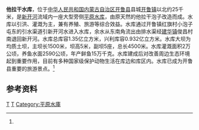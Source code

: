 {{Onesource|time=2020-07-12T02:24:02+00:00}}
{{Infobox Reservoir 
|name = 他拉干水库
|nickname =
|image = 
|image_caption = 
|map = 
|map_caption = 
|pushpin_map = China Inner Mongolia
|pushpin_map_caption = 他拉干水库在内蒙古的位置
|code =BBA10300072
|class = 大型水库
|location_of_reservoir = [[内蒙古自治区|内蒙古自治区]][[开鲁县|开鲁县]][[开鲁镇|开鲁镇]]
|location_of_dam =
|inflow = 新开河
|outflow =[[新开河_(通辽)|新开河]]
|catchment_area =
|reservoir_area =
|mean_depth = 
|maximum_depth = 
|flood_level = 
|normal_water_level =
|dead_water_level = 
|water_quality = 
|island = 
|maximum_storage_capacity = 1.35亿
|normal_storage_capacity =0.932亿
|type_of_dam =均质土坝
|elevation_of_dam =
|height_of_dam =5
|length_of_dam =3375
|width_of_dam =
|installed_capacity = 
|irrigated_area =2万公顷
|start = 
|complete = 1960年
|cost = 
|emigrate =
|latd = 43
|latm = 49
|lats = 1.2
|latNS =N 
|longd = 121
|longm = 16
|longs =4.2
|longEW = E
|website = 
|footnotes = <ref name="中国河湖大典">{{cite book zh |author=《[[中国河湖大典|中国河湖大典]]》编纂委员会 |title=《中国河湖大典·黑龙江、辽河卷》 |format=M |edition=1 |location=北京 |publisher=中国水利水电出版社 |date=2014年4月 |pages=241页 |id= ISBN 978-7-5170-1950-3}}</ref>
}}
'''他拉干水库'''，位于[[中华人民共和国|中华人民共和国]][[内蒙古自治区|内蒙古自治区]][[开鲁县|开鲁县]]县城[[开鲁镇|开鲁镇]]以北约25千米，是[[新开河_(通辽)|新开河]]流域内一座大型旁侧[[平原水库|平原水库]]，由原天然的他拉干泡子改造而成。水库以引洪、灌溉为主，兼有养殖、旅游等综合效益。水库通过开鲁镇红旗村小泡子屯东的引水渠道引新开河水进入水库，余水从东南角流出由排水渠经[[建华镇_(开鲁县)|建华镇]]俊昌村南退回新开河。水库总库容1.35亿立方米，兴利库容0.932亿立方米。水库大坝为均质土坝，主坝长1500米，坝高5米，副坝5座，总长4500米。水库灌溉面积2万公顷，养鱼水面2590公顷，年产鲜鱼15万千克。水库建成后对改善周边生态环境起到重要作用，目前有多种国家级保护动物生活在库边和库区内。水库已成为开鲁县重要的旅游景点。<ref name="中国河湖大典"/>

==参考资料==
{{reflist}}
[[Category:内蒙古水库|T]]
[[Category:开鲁县|T]]
[[Category:平原水庫|Category:平原水庫]]